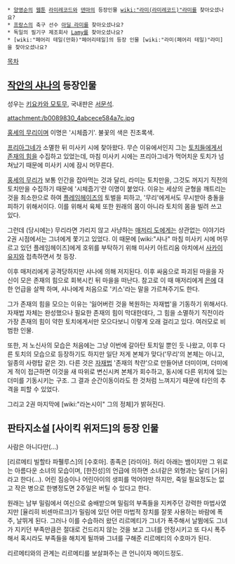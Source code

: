  * [[양영순]]의 [[웹툰]] [[라미레코드]]와 [[덴마]]의 등장인물 [[wiki:"라미(라미레코드)"라미]]를 찾아오셨나요?
 * [[프랑스]]의 축구 선수 [[아딜 라미]]를 찾아오셨나요?
 * 독일의 필기구 제조회사 [[Lamy]]를 찾아오셨나요?
 * [wiki:"페어리 테일(만화)"페어리테일]의 등장 인물 [wiki:"라미(페어리 테일)"라미]을 찾아오셨나요?

[[목차]]
== [[작안의 샤나]]의 등장인물 ==
성우는 [[키요카와 모토무]], 국내판은 [[서문석]].

attachment:/b0089830_4abcece584a7c.jpg

[[홍세의 무리]]이며 이명은 '시체줍기'. 불꽃의 색은 진초록색.

[[프리아그네]]가 소멸한 뒤 미사키 시에 찾아왔다. 무슨 이유에서인지 그는 [[토치]]들에게서 [[존재의 힘]]을 수집하고 있었는데, 마침 미사키 시에는 프리아그네가 먹어치운 토치가 넘쳐났기 때문에 미사키 시에 잠시 머무른다.

[[홍세의 무리]]가 보통 인간을 잡아먹는 것과 달리, 라미는 토치만을, 그것도 꺼지기 직전의 토치만을 수집하기 때문에 '시체줍기'란 이명이 붙었다. 이유는 세상의 균형을 깨트리는 것을 최소한으로 하여 [[플레임헤이즈]]의 토벌을 피하고, '무리'에게서도 무시받아 충돌을 피하기 위해서이다. 이를 위해서 육체 또한 원래의 몸이 아니라 토치의 몸을 빌려 쓰고 있다.

그런데 (당시에는) 무리라면 가리지 않고 사냥하는 [[매저리 도]]에게는 상관없는 이야기라 2권 시점에서는 그녀에게 쫓기고 있었다. 이 때문에 [wiki:"샤나" 마침 미사키 시에 머무르고 있던 플레임헤이즈]에게 호위를 부탁하기 위해 미사키 아트리움 아치에서 [[사카이 유지]]와 접촉하면서 첫 등장.

이후 매저리에게 공격당하지만 샤나에 의해 저지된다. 이후 싸움으로 파괴된 마을을 자신이 모은 존재의 힘으로 회복시킨 뒤 마을을 떠난다. 참고로 이 때 매저리에게 [[은]]에 대한 언급을 살짝 하며, 샤나에게 처음으로 '키스'라는 말을 가르쳐주기도 한다.

그가 존재의 힘을 모으는 이유는 '잃어버린 것을 복원하는 자재법'을 기동하기 위해서다. 자재법 자체는 완성했으나 필요한 존재의 힘이 막대한데다, 그 힘을 소멸하기 직전이라 가장 존재의 힘이 약한 토치에게서만 모으다보니 이렇게 오래 걸리고 있다. 여러모로 비범한 인물.

또한, 저 노신사의 모습은 처음에는 그냥 이번에 갈아탄 토치일 뿐인 듯 나왔고, 이후 다른 토치의 모습으로 등장하기도 하지만 일단 저게 본체가 맞다('무리'의 본체는 아니고, 일종의 사령탑 같은 것). 다른 것은 [[자재법]] '존재의 착란'으로 만들어낸 더미이며, 더미에게 적이 접근하면 이것을 새 따위로 변신시켜 본체가 회수하고, 동시에 다른 위치에 있는 더미를 기동시키는 구조. 그 결과 순간이동이라도 한 것처럼 느껴지기 때문에 타인의 추격을 피할 수 있었다.

그리고 2권 마지막에 [wiki:"라논시이" 그의 정체]가 밝혀진다.

== 판타지소설 [사이킥 위저드]의 등장 인물 ==
사람은 아니다만(...)

[리르메티 빌할타 파휄루스]의 [수호마]. 종족은 [라미아]. 허리 아래는 뱀이지만 그 위로는 아름다운 소녀의 모습이며, [한진성]의 언급에 의하면 소녀같은 외형과는 달리 [거유]라고 한다(...). 어린 짐승이나 어린아이의 생피를 먹어야만 하지만, 죽일 필요정도는 없고 작은 병으로 한병정도면 2주일은 버틸 수 있다고 한다. 

원래는 남부 밀림에서 여신으로 숭배받으며 밀림의 부족들을 지켜주던 강력한 마법사였지만 [율리히 비센마르크]가 밀림에 있던 어떤 마법적 장치를 잘못 사용하는 바람에 폭주, 날뛰게 된다. 그러나 이를 수습하러 왔던 리르메티가 그녀가 폭주해서 날뜀에도 그녀가 지키던 부족만큼은 절대로 건드리지 않는 것을 보고 그녀를 안정시키고 또 다시 폭주해서 혹시라도 부족들을 해치게 될까봐 그녀를 구해준 리르메티의 수호마가 된다. 

리르메티와의 관계는 리르메티를 보살펴주는 큰 언니이자 메이드정도. 
